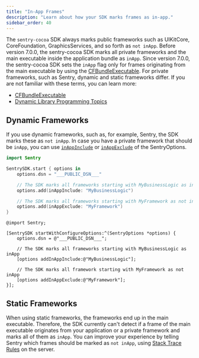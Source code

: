 ```yaml
---
title: "In-App Frames"
description: "Learn about how your SDK marks frames as in-app."
sidebar_order: 40
---
```


The `sentry-cocoa` SDK always marks public frameworks such as UIKitCore, CoreFoundation, GraphicsServices, and so forth as `not inApp`. Before version 7.0.0, the sentry-cocoa SDK marks all private frameworks and the main executable inside the application bundle as `inApp`. Since version 7.0.0, the sentry-cocoa SDK sets the `inApp` flag only for frames originating from the main executable by using the [CFBundleExecutable](https://developer.apple.com/documentation/bundleresources/information_property_list/cfbundleexecutable). For private frameworks, such as Sentry, dynamic and static frameworks differ. If you are not familiar with these terms, you can learn more:

- [CFBundleExecutable](https://developer.apple.com/documentation/bundleresources/information_property_list/cfbundleexecutable)
- [Dynamic Library Programming Topics](https://developer.apple.com/library/archive/documentation/DeveloperTools/Conceptual/DynamicLibraries/000-Introduction/Introduction.html)

## Dynamic Frameworks

If you use dynamic frameworks, such as, for example, Sentry, the SDK marks these as `not inApp`. In case you have a private framework that should be `inApp`, you can use [`inAppInclude`](/platforms/apple/configuration/options/#in-app-include) or [`inAppExclude`](/platforms/apple/configuration/options/#in-app-exclude) of the SentryOptions.

<SignInNote />

```swift {tabTitle:Swift}
import Sentry

SentrySDK.start { options in
    options.dsn = "___PUBLIC_DSN___"

    // The SDK marks all frameworks starting with MyBusinessLogic as inApp
    options.add(inAppInclude: "MyBusinessLogic")

    // The SDK marks all frameworks starting with MyFramework as not inApp
    options.add(inAppExclude: "MyFramework")
}
```

```objc {tabTitle:Objective-C}
@import Sentry;

[SentrySDK startWithConfigureOptions:^(SentryOptions *options) {
    options.dsn = @"___PUBLIC_DSN___";

    // The SDK marks all frameworks starting with MyBusinessLogic as inApp
    [options addInAppInclude:@"MyBusinessLogic"];

    // The SDK marks all framework starting with MyFramework as not inApp
    [options addInAppExclude:@"MyFramework"];
}];
```

## Static Frameworks

When using static frameworks, the frameworks end up in the main executable. Therefore, the SDK currently can't detect if a frame of the main executable
originates from your application or a private framework and marks all of them as `inApp`. You can improve your experience by telling Sentry which frames should be marked as `not inApp`, using [Stack Trace Rules](/product/data-management-settings/event-grouping/stack-trace-rules/#stack-trace-rules) on the server.

